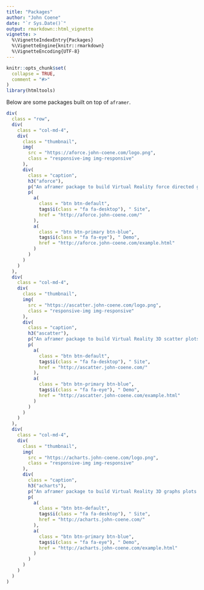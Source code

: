 ```yaml
---
title: "Packages"
author: "John Coene"
date: "`r Sys.Date()`"
output: rmarkdown::html_vignette
vignette: >
  %\VignetteIndexEntry{Packages}
  %\VignetteEngine{knitr::rmarkdown}
  %\VignetteEncoding{UTF-8}
---
```


```r
knitr::opts_chunk$set(
  collapse = TRUE,
  comment = "#>"
)
library(htmltools)
```

Below are some packages built on top of `aframer`.

```r
div(
  class = "row",
  div(
    class = "col-md-4",
    div(
      class = "thumbnail",
      img(
        src = "https://aforce.john-coene.com/logo.png",
        class = "responsive-img img-responsive"
      ),
      div(
        class = "caption",
        h3("aforce"),
        p("An aframer package to build Virtual Reality force directed graphs."),
        p(
          a(
            class = "btn btn-default",
            tags$i(class = "fa fa-desktop"), " Site",
            href = "http://aforce.john-coene.com/"
          ),
          a(
            class = "btn btn-primary btn-blue",
            tags$i(class = "fa fa-eye"), " Demo",
            href = "http://aforce.john-coene.com/example.html"
          )
        )
      )
    )
  ),
  div(
    class = "col-md-4",
    div(
      class = "thumbnail",
      img(
        src = "https://ascatter.john-coene.com/logo.png",
        class = "responsive-img img-responsive"
      ),
      div(
        class = "caption",
        h3("ascatter"),
        p("An aframer package to build Virtual Reality 3D scatter plots."),
        p(
          a(
            class = "btn btn-default",
            tags$i(class = "fa fa-desktop"), " Site",
            href = "http://ascatter.john-coene.com/"
          ),
          a(
            class = "btn btn-primary btn-blue",
            tags$i(class = "fa fa-eye"), " Demo",
            href = "http://ascatter.john-coene.com/example.html"
          )
        )
      )
    )
  ),
  div(
    class = "col-md-4",
    div(
      class = "thumbnail",
      img(
        src = "https://acharts.john-coene.com/logo.png",
        class = "responsive-img img-responsive"
      ),
      div(
        class = "caption",
        h3("acharts"),
        p("An aframer package to build Virtual Reality 3D graphs plots."),
        p(
          a(
            class = "btn btn-default",
            tags$i(class = "fa fa-desktop"), " Site",
            href = "http://acharts.john-coene.com/"
          ),
          a(
            class = "btn btn-primary btn-blue",
            tags$i(class = "fa fa-eye"), " Demo",
            href = "http://acharts.john-coene.com/example.html"
          )
        )
      )
    )
  )
)
```
